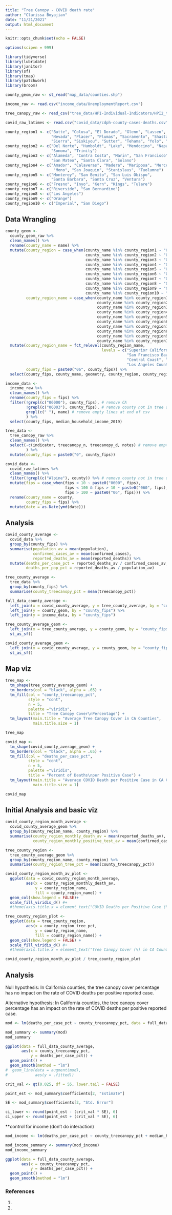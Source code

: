 ```yaml
---
title: "Tree Canopy - COVID death rate"
author: "Clarissa Boyajian"
date: "11/21/2021"
output: html_document
---
```


```r
knitr::opts_chunk$set(echo = FALSE)

options(scipen = 999)

library(tidyverse)
library(lubridate)
library(janitor)
library(sf)
library(tmap)
library(patchwork)
library(broom)
```

```r
county_geom_raw <- st_read("map_data/counties.shp")

income_raw <- read.csv("income_data/UnemploymentReport.csv")

tree_canopy_raw <- read_csv("tree_data/HPI-Individual-Indicators/HPI2_treecanopy.csv")

covid_raw_latimes <- read.csv("covid_data/cdph-county-cases-deaths.csv") # 2020-02-01 to 2021-11-22
```

```r
county_region1 <- c("Butte", "Colusa", "El Dorado", "Glenn", "Lassen", "Modoc", 
                    "Nevada", "Placer", "Plumas", "Sacramento", "Shasta", 
                    "Sierra", "Siskiyou", "Sutter", "Tehama", "Yolo", "Yuba")
county_region2 <- c("Del Norte", "Humboldt", "Lake", "Mendocino", "Napa", 
                    "Sonoma", "Trinity")
county_region3 <- c("Alameda", "Contra Costa", "Marin", "San Francisco", 
                    "San Mateo", "Santa Clara", "Solano") 
county_region4 <- c("Amador", "Calaveras", "Madera", "Mariposa", "Merced", 
                     "Mono", "San Joaquin", "Stanislaus", "Tuolumne")
county_region5 <- c("Monterey", "San Benito", "San Luis Obispo", 
                    "Santa Barbara", "Santa Cruz", "Ventura")
county_region6 <- c("Fresno", "Inyo", "Kern", "Kings", "Tulare")
county_region7 <- c("Riverside", "San Bernardino")
county_region8 <- c("Los Angeles")
county_region9 <- c("Orange")
county_region10 <- c("Imperial", "San Diego")
```

## Data Wrangling

```r
county_geom <- 
  county_geom_raw %>% 
  clean_names() %>% 
  rename(county_name = name) %>% 
  mutate(county_region = case_when(county_name %in% county_region1 ~ "01",
                                   county_name %in% county_region2 ~ "02",
                                   county_name %in% county_region3 ~ "03",
                                   county_name %in% county_region4 ~ "04",
                                   county_name %in% county_region5 ~ "05",
                                   county_name %in% county_region6 ~ "06",
                                   county_name %in% county_region7 ~ "07",
                                   county_name %in% county_region8 ~ "08",
                                   county_name %in% county_region9 ~ "09",
                                   county_name %in% county_region10 ~ "10"),
         county_region_name = case_when(county_name %in% county_region1 ~ "Superior California",
                                        county_name %in% county_region2 ~ "North Coast",
                                        county_name %in% county_region3 ~ "San Francisco Bay Area",
                                        county_name %in% county_region4 ~ "Northern San Joaquin Valley",
                                        county_name %in% county_region5 ~ "Central Coast",
                                        county_name %in% county_region6 ~ "Southern San Joaquin Valley",
                                        county_name %in% county_region7 ~ "Inland Empire",
                                        county_name %in% county_region8 ~ "Los Angeles County",
                                        county_name %in% county_region9 ~ "Orange County",
                                        county_name %in% county_region10 ~ "San Diego - Imperial")) %>% 
  mutate(county_region_name = fct_relevel(county_region_name, 
                                          levels = c("Superior California", "North Coast", 
                                                     "San Francisco Bay Area", "Northern San Joaquin Valley", 
                                                     "Central Coast", "Southern San Joaquin Valley", "Inland Empire", 
                                                     "Los Angeles County", "Orange County", "San Diego - Imperial")),
         county_fips = paste0("06", county_fips)) %>% 
  select(county_fips, county_name, geometry, county_region, county_region_name)
```

```r
income_data <- 
  income_raw %>% 
  clean_names() %>% 
  rename(county_fips = fips) %>% 
  filter(!grepl(c("06000"), county_fips), # remove CA
         !grepl(c("06003"), county_fips), # remove county not in tree data
         grepl(c(" "), name) # remove empty lines at end of csv
         ) %>% 
  select(county_fips, median_household_income_2019)
```

```r
tree_data <- 
  tree_canopy_raw %>% 
  clean_names() %>% 
  select(-c(indicator, treecanopy_n, treecanopy_d, notes) # remove empty columns
         ) %>% 
  mutate(county_fips = paste0("0", county_fips))
```

```r
covid_data <- 
  covid_raw_latimes %>% 
  clean_names() %>% 
  filter(!grepl(c("Alpine"), county)) %>% # remove county not in tree data
  mutate(fips = case_when(fips < 10 ~ paste0("0600", fips),
                          fips < 100 & fips > 10 ~ paste0("060", fips),
                          fips > 100 ~ paste0("06", fips))) %>%
  rename(county_name = county,
         county_fips = fips) %>% 
  mutate(date = as.Date(ymd(date)))
```


## Analysis

```r
covid_county_average <- 
  covid_data %>% 
  group_by(county_fips) %>% 
  summarise(population_av = mean(population),
            confirmed_cases_av = mean(confirmed_cases),
            reported_deaths_av = mean(reported_deaths)) %>% 
  mutate(deaths_per_case_pct = reported_deaths_av / confirmed_cases_av,
         deaths_per_pop_pct = reported_deaths_av / population_av)
```

```r
tree_county_average <- 
  tree_data %>% 
  group_by(county_fips) %>% 
  summarise(county_treecanopy_pct = mean(treecanopy_pct))
```


```r
full_data_county_average <- 
  left_join(x = covid_county_average, y = tree_county_average, by = "county_fips") %>% 
  left_join(y = county_geom, by = "county_fips") %>% 
  left_join(y = income_data, by = "county_fips")

tree_county_average_geom <- 
  left_join(x = tree_county_average, y = county_geom, by = "county_fips") %>% 
  st_as_sf()

covid_county_average_geom <- 
  left_join(x = covid_county_average, y = county_geom, by = "county_fips") %>% 
  st_as_sf()
```


## Map viz

```r
tree_map <- 
  tm_shape(tree_county_average_geom) +
  tm_borders(col = "black", alpha = .65) +
  tm_fill(col = "county_treecanopy_pct",
          style = "cont", 
          n = 5,
          palette ="viridis",
          title = "Tree Canopy Cover\nPercentage") +
  tm_layout(main.title = "Average Tree Canopy Cover in CA Counties",
            main.title.size = 1)

tree_map
```

```r
covid_map <- 
  tm_shape(covid_county_average_geom) +
  tm_borders(col = "black", alpha = .65) +
  tm_fill(col = "deaths_per_case_pct",
          style = "cont", 
          n = 5,
          palette ="viridis",
          title = "Percent of Deaths\nper Positive Case") +
  tm_layout(main.title = "Average COVID Death per Positive Case in CA Counties",
            main.title.size = 1)

covid_map
```



## Initial Analysis and basic viz

```r
covid_county_region_month_average <- 
  covid_county_average_geom %>% 
  group_by(county_region_name, county_region) %>% 
  summarise(county_region_monthly_death_av = mean(reported_deaths_av),
            county_region_monthly_positive_test_av = mean(confirmed_cases_av))
```

```r
tree_county_region <- 
  tree_county_average_geom %>% 
  group_by(county_region_name, county_region) %>% 
  summarise(county_region_tree_pct = mean(county_treecanopy_pct))
```

```r
covid_county_region_month_av_plot <- 
  ggplot(data = covid_county_region_month_average, 
         aes(x = county_region_monthly_death_av, 
             y = county_region_name, 
             fill = county_region_name)) +
  geom_col(show.legend = FALSE)+
  scale_fill_viridis_d() #+
  #theme(axis.title.x = element_text("COVID Deaths per Positive Case (%) in CA County"))

tree_county_region_plot <- 
  ggplot(data = tree_county_region,
         aes(x = county_region_tree_pct,
             y = county_region_name,
             fill = county_region_name)) +
  geom_col(show.legend = FALSE) +
  scale_fill_viridis_d() #+
  #theme(axis.title.x = element_text("Tree Canopy Cover (%) in CA County"))

covid_county_region_month_av_plot / tree_county_region_plot
```


## Analysis

Null hypothesis: In California counties, the tree canopy cover percentage has no impact on the rate of COVID deaths per positive reported case.

Alternative hypothesis: In California counties, the tree canopy cover percentage has an impact on the rate of COVID deaths per positive reported case.

```r
mod <- lm(deaths_per_case_pct ~ county_treecanopy_pct, data = full_data_county_average)

mod_summary <- summary(mod)
mod_summary
```

```r
ggplot(data = full_data_county_average, 
       aes(x = county_treecanopy_pct, 
           y = deaths_per_case_pct)) +
  geom_point() +
  geom_smooth(method = "lm")
#  geom_line(data = augment(mod),
#            aes(y = .fitted))
```

```r
crit_val <- qt(0.025, df = 55, lower.tail = FALSE)

point_est <- mod_summary$coefficients[2, "Estimate"]

SE <- mod_summary$coefficients[2, "Std. Error"]

ci_lower <- round(point_est - (crit_val * SE), 6)
ci_upper <- round(point_est + (crit_val * SE), 6)
```



**control for income (don't do interaction)
```r
mod_income <- lm(deaths_per_case_pct ~ county_treecanopy_pct + median_household_income_2019, data = full_data_county_average)

mod_income_summary <- summary(mod_income)
mod_income_summary
```

```r
ggplot(data = full_data_county_average, 
       aes(x = county_treecanopy_pct, 
           y = deaths_per_case_pct)) +
  geom_point() +
  geom_smooth(method = "lm")
```




### References
1. 
2. 
